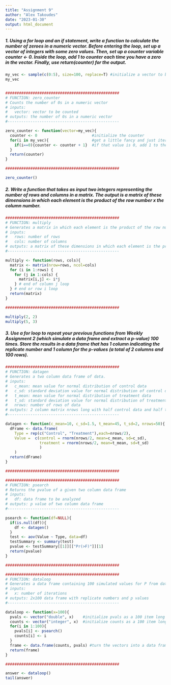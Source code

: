 ```yaml
---
title: "Assignment 9"
author: "Alex Takoudes"
date: "2023-01-30"
output: html_document
---
```


##### 1. Using a for loop and an if statement, write a function to calculate the number of zeroes in a numeric vector. Before entering the loop, set up a vector of integers with some zero values. Then, set up a counter variable counter <- 0. Inside the loop, add 1 to counter each time you have a zero in the vector. Finally, use return(counter) for the output.

```r
my_vec <- sample(c(0:5), size=100, replace=T) #initialize a vector to be sampled
my_vec


##################################################
# FUNCTION: zero_counter 
# Counts the number of 0s in a numeric vector
# inputs:
#   vector: vector to be counted
# outputs: the number of 0s in a numeric vector
#------------------------------------------------- 

zero_counter <- function(vector=my_vec){
  counter <- 0                        #initialize the counter
  for(i in my_vec){                   #get a little fancy and just iterate through the actual values of my_vec
    if(i==0){counter <- counter + 1}  #if that value is 0, add 1 to the counter
  }
  return(counter)
}

##################################################

zero_counter()
```

##### 2. Write a function that takes as input two integers representing the number of rows and columns in a matrix. The output is a matrix of these dimensions in which each element is the product of the row number x the column number.

```r
##################################################
# FUNCTION: multiply 
# Generates a matrix in which each element is the product of the row number x the column number
# inputs:
#   rows: number of rows
#   cols: number of columns
# outputs: a matrix of these dimensions in which each element is the product of the row number x the column number
#------------------------------------------------- 

multiply <- function(rows, cols){
  matrix <- matrix(nrow=rows, ncol=cols)
  for (i in 1:rows) {
    for (j in 1:cols) {
      matrix[i,j] <- i*j
    } # end of column j loop
  } # end or row i loop
  return(matrix)
}

##################################################

multiply(2, 2)
multiply(5, 3)
```

##### 3. Use a for loop to repeat your previous functions from Weekly Assignment 2 (which simulate a data frame and extract a p-value) 100 times. Store the results in a data frame that has 1 column indicating the replicate number and 1 column for the p-values (a total of 2 columns and 100 rows).

```r
##################################################
# FUNCTION: datagen 
# Generates a two column data frame of data.
# inputs:
#   c_mean: mean value for normal distribution of control data
#   c_sd: standard deviation value for normal distribution of control data
#   t_mean: mean value for normal distribution of treatment data
#   t_sd: standard deviation value for normal distribution of treatment data
#   nrows: number of rows of data
# outputs: 2 column matrix nrows long with half control data and half treatment data
#------------------------------------------------- 

datagen <- function(c_mean=10, c_sd=1.5, t_mean=45, t_sd=2, nrows=50){
  dFrame <- data.frame(
    Type = rep(c("Control", "Treatment"),each=nrows/2), 
    Value =  c(control = rnorm(nrows/2, mean=c_mean, sd=c_sd),
               treatment = rnorm(nrows/2, mean=t_mean, sd=t_sd)
               )
    )
  return(dFrame)
}

##################################################

##################################################
# FUNCTION: psearch
# Returns the pvalue of a given two column data frame
# inputs:
#   df: data frame to be analyzed
# outputs: p value of two column data frame
#------------------------------------------------- 

psearch <- function(df=NULL){
  if(is.null(df)){
    df <- datagen()
  }
  test <- aov(Value ~ Type, data=df)
  testSummary <- summary(test)
  pvalue <- testSummary[[1]][["Pr(>F)"]][1]
  return(pvalue)
}

##################################################

##################################################
# FUNCTION: dataloop
# Generates a data frame containing 100 simulated values for P from datagen() and psearch()
# inputs:
#   x: number of iterations
# outputs: 2x100 data frame with replicate numbers and p values
#------------------------------------------------- 

dataloop <- function(x=100){
  pvals <- vector("double", x)    #initialize pvals as a 100 item long vector
  counts <- vector("integer", x)  #initialize counts as a 100 item long vector
  for(i in 1:100){
    pvals[i] <- psearch()
    counts[i] <- i
  }
  frame <- data.frame(counts, pvals) #turn the vectors into a data frame
  return(frame)
}

##################################################

answer <- dataloop()
tail(answer)
```